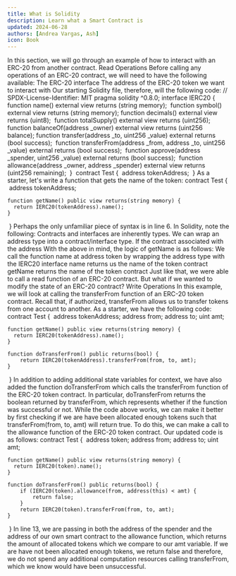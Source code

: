 ```yaml
---
title: What is Solidity
description: Learn what a Smart Contract is
updated: 2024-06-28
authors: [Andrea Vargas, Ash]
icon: Book
---
```

In this section, we will go through an example of how to interact with an ERC-20 from another contract. 
Read Operations
Before calling any operations of an ERC-20 contract, we will need to have the following available:
The ERC-20 interface
The address of the ERC-20 token we want to interact with
Our starting Solidity file, therefore, will the following code:
// SPDX-License-Identifier: MIT
pragma solidity ^0.8.0;
​
interface IERC20 {
​
​
    function name() external view returns (string memory);
​
    function symbol() external view returns (string memory);
​
    function decimals() external view returns (uint8);
​
    function totalSupply() external view returns (uint256);
​
    function balanceOf(address _owner) external view returns (uint256 balance);
​
    function transfer(address _to, uint256 _value) external returns (bool success);
​
    function transferFrom(address _from, address _to, uint256 _value) external returns (bool success);
​
    function approve(address _spender, uint256 _value) external returns (bool success);
​
    function allowance(address _owner, address _spender) external view returns (uint256 remaining);
​
}
​
contract Test {
​
    address tokenAddress;
​
}
As a starter, let's write a function that gets the name of the token:
contract Test {
​
    address tokenAddress;
  
    function getName() public view returns(string memory) {
      return IERC20(tokenAddress).name();
    }
​
}
Perhaps the only unfamiliar piece of syntax is in line 6. In Solidity, note the following:
Contracts and interfaces are inherently types.
We can wrap an address type into a contract/interface type. If the contract associated with the address
With the above in mind, the logic of getName is as follows:
We call the function name at address token by wrapping the address type with the IERC20 interface
name returns us the name of the token contract
getName returns the name of the token contract
Just like that, we were able to call a read function of an ERC-20 contract. But what if we wanted to modify the state of an ERC-20 contract?
Write Operations
In this example, we will look at calling the transferFrom function of an ERC-20 token contract. Recall that, if authorized, transferFrom allows us to transfer tokens from one account to another. As a starter, we have the following code:
contract Test {
​
    address tokenAddress;
    address from;
    address to;
    uint amt;
  
    function getName() public view returns(string memory) {
      return IERC20(tokenAddress).name();
    }
  
    function doTransferFrom() public returns(bool) {
        return IERC20(tokenAddress).transferFrom(from, to, amt);
    }
​
}
In addition to adding additional state variables for context, we have also added the function doTransferFrom which calls the transferFrom function of the ERC-20 token contract. In particular, doTransferFrom returns the boolean returned by transferFrom, which represents whether if the function was successful or not. While the code above works, we can make it better by first checking if we are have been allocated enough tokens such that transferFrom(from, to, amt) will return true. To do this, we can make a call to the allowance function of the ERC-20 token contract. Our updated code is as follows:
contract Test {
​
    address token;
    address from;
    address to;
    uint amt;
  
    function getName() public view returns(string memory) {
      return IERC20(token).name();
    }
  
    function doTransferFrom() public returns(bool) {
        if (IERC20(token).allowance(from, address(this) < amt) {
            return false;
        }
        return IERC20(token).transferFrom(from, to, amt);
    }
​
}
In line 13, we are passing in both the address of the spender and the address of our own smart contract to the allowance function, which returns the amount of allocated tokens which we compare to our amt variable. If we are have not been allocated enough tokens, we return false and therefore, we do not spend any additional computation resources calling transferFrom, which we know would have been unsuccessful.